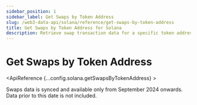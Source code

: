 ```yaml
---
sidebar_position: 1
sidebar_label: Get Swaps by Token Address
slug: /web3-data-api/solana/reference/get-swaps-by-token-address
title: Get Swaps by Token Address for Solana
description: Retrieve swap transaction data for a specific token address on Solana.
---
```



# Get Swaps by Token Address <MainnetBadge />

<EthereumApiBanner
  customTitle="Looking for swaps by token address on EVM?"
  customText="Access token swap data by token address using our EVM API."
  customButtonText="Explore EVM API"
  customButtonLink="/web3-data-api/evm/reference/get-swaps-by-token-address"
/>
<ApiReference {...config.solana.getSwapsByTokenAddress} >
<Admonition type="info" title="Note">

Swaps data is synced and available only from September 2024 onwards. Data
prior to this date is not included.
</Admonition>
</ApiReference>
